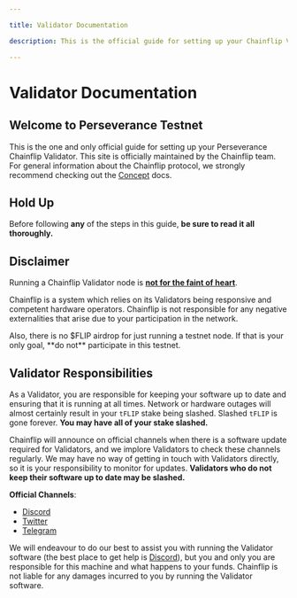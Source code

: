 ```yaml
---

title: Validator Documentation

description: This is the official guide for setting up your Chainflip Validator

---
```



# Validator Documentation

## Welcome to Perseverance Testnet

This is the one and only official guide for setting up your Perseverance Chainflip Validator. This site is officially maintained by the Chainflip team. For general information about the Chainflip protocol, we strongly recommend checking out the [Concept](../concepts/welcome) docs.

## Hold Up

Before following **any** of the steps in this guide, **be sure to read it all thoroughly.**

## Disclaimer

Running a Chainflip Validator node is [**not for the faint of heart**](https://idioms.thefreedictionary.com/not+for+the+faint+of+heart).

Chainflip is a system which relies on its Validators being responsive and competent hardware operators. Chainflip is not responsible for any negative externalities that arise due to your participation in the network.

<Callout type="warning">
  Also, there is no $FLIP airdrop for just running a testnet node. If that is
  your only goal, **do not** participate in this testnet.
</Callout>

## Validator Responsibilities

As a Validator, you are responsible for keeping your software up to date and ensuring that it is running at all times. Network or hardware outages will almost certainly result in your `tFLIP` stake being slashed. Slashed `tFLIP` is gone forever. **You may have all of your stake slashed.**

Chainflip will announce on official channels when there is a software update required for Validators, and we implore Validators to check these channels regularly. We may have no way of getting in touch with Validators directly, so it is your responsibility to monitor for updates. **Validators who do not keep their software up to date may be slashed.**

**Official Channels**:

- [Discord](https://discord.gg/chainflip-community)
- [Twitter](https://twitter.com/chainflip)
- [Telegram](https://t.me/chainflip_io_chat)

We will endeavour to do our best to assist you with running the Validator software (the best place to get help is [Discord](https://discord.gg/chainflip-community)), but you and only you are responsible for this machine and what happens to your funds. Chainflip is not liable for any damages incurred to you by running the Validator software.
